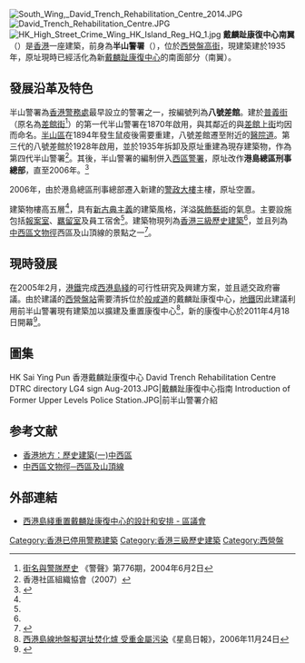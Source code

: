 [[File:South_Wing,_David_Trench_Rehabilitation_Centre_2014.JPG|thumb]]
[[File:David_Trench_Rehabilitation_Centre.JPG|thumb]]
[[File:HK_High_Street_Crime_Wing_HK_Island_Reg_HQ_1.jpg|thumb]]
'''戴麟趾康復中心南翼'''（{{lang-en|South Wing, David Trench Rehabilitation Centre}}）是[[香港|香港]]一座建築，前身為'''半山警署'''（{{lang-en|Upper Levels Police Station}}），位於[[西營盤|西營盤]][[高街|高街]]，現建築建於1935年，原址現時已經活化為新[[戴麟趾康復中心|戴麟趾康復中心]]的南面部分（南翼）。

==發展沿革及特色==
半山警署為[[香港警務處|香港警務處]]最早設立的警署之一，按編號列為'''八號差館'''。建於[[普義街|普義街]]（原名為[[差館街|差館街]]<ref>[http://www.police.gov.hk/offbeat/776/chi/f01.htm 街名與警隊歷史] {{Wayback|url=http://www.police.gov.hk/offbeat/776/chi/f01.htm |date=20201025131941 }}《警聲》第776期，2004年6月2日</ref>）的第一代半山警署在1870年啟用，與其鄰近的與[[差館上街|差館上街]]均因而命名。[[半山區|半山區]]在1894年發生鼠疫後需要重建，八號差館遷至附近的[[醫院道|醫院道]]。第三代的八號差館於1928年啟用，並於1935年拆卸及原址重建為現存建築物，作為第四代半山警署<ref>香港社區組織協會（2007）{{cite web|url=http://www.soco.org.hk/living/tour_at_sai_wan.doc|title=香港地道文化展覽：西環導賞團資料|deadurl=yes}}</ref>。其後，半山警署的編制併入[[西區警署|西區警署]]，原址改作'''港島總區刑事總部'''，直至2006年。<ref name="古蹟周遊樂2017">{{citation|title=古蹟周遊樂2017|work=[[發展局|發展局]]文物保育專員辦事處|accessdate=2019-04-24|date=2017-09}}</ref>{{rp|18}}

2006年，由於港島總區刑事總部遷入新建的[[警政大樓|警政大樓]]主樓，原址空置。

建築物樓高五層<ref name="古蹟周遊樂2017"/>{{rp|18}}，具有[[新古典主義|新古典主義]]的建築風格，洋溢[[裝飾藝術|裝飾藝術]]的氣息。主要設施包括[[報案室|報案室]]、[[羈留室|羈留室]]及員工宿舍<ref name="古蹟周遊樂2017"/>{{rp|18}}。建築物現列為[[香港三級歷史建築|香港三級歷史建築]]<ref name="古蹟周遊樂2017"/>{{rp|18}}，並且列為[[中西區文物徑|中西區文物徑]]西區及山頂線的景點之一<ref>{{Cite web |url=http://www.amo.gov.hk/b5/trails_west1.php?tid=21 |title=存档副本 |access-date=2008-01-04 |archive-date=2021-01-06 |archive-url=https://web.archive.org/web/20210106173808/http://www.amo.gov.hk/b5/trails_west1.php?tid=21 |dead-url=no }}</ref>。

==現時發展==
在2005年2月，[[港鐵|港鐵]]完成[[港島綫西延|西港島綫]]的可行性研究及興建方案，並且遞交政府審議。由於建議的[[西營盤站|西營盤站]]需要清拆位於[[般咸道|般咸道]]的戴麟趾康復中心，[[地鐵公司|地鐵]]因此建議利用前半山警署現有建築加以擴建及重置康復中心<ref>[http://www.singtaonet.com:82/hot_news/gd_20061124/t20061124_401621.html 西港島線地盤擬選址焚化爐 受重金屬污染]{{dead link|date=2018年3月 |bot=InternetArchiveBot |fix-attempted=yes }}《星島日報》，2006年11月24日</ref>，新的康復中心於2011年4月18日開幕<ref>{{cite web |url=http://www.takungpao.com/hm/top/2011-04-12/708060.html |title=新戴麟趾康復中心下周啟用 |publisher=大公網 |date=2011年4月12日 |accessdate=2011年4月25日 |deadurl=yes |archiveurl=https://web.archive.org/web/20110417043416/http://www.takungpao.com/hm/top/2011-04-12/708060.html |archivedate=2011年4月17日 }}</ref>。

==圖集==
<gallery>
HK Sai Ying Pun 香港戴麟趾康復中心 David Trench Rehabilitation Centre DTRC directory LG4 sign Aug-2013.JPG|戴麟趾康復中心指南
Introduction of Former Upper Levels Police Station.JPG|前半山警署介紹
</gallery>

==参考文献==
{{Reflist}}
<span style="font-size:smaller;">
* [http://www.hk-place.com/view.php?id=234 香港地方：歷史建築(一)中西區] {{Wayback|url=http://www.hk-place.com/view.php?id=234 |date=20070216005216 }}
* [http://www.amo.gov.hk/b5/trails_west1.php?tid=21 中西區文物徑─西區及山頂線] {{Wayback|url=http://www.amo.gov.hk/b5/trails_west1.php?tid=21 |date=20210106173808 }}
</span>

==外部連結==
*[http://www.districtcouncils.gov.hk/archive/central_d/pdf/2008/CW_2008_076_TC.pdf 西港島綫重置戴麟趾康復中心的設計和安排 - 區議會] {{Wayback|url=http://www.districtcouncils.gov.hk/archive/central_d/pdf/2008/CW_2008_076_TC.pdf |date=20181211161943 }}
{{commonscat|David Trench Rehabilitation Centre}}
{{香港三級歷史建築}}

[[Category:香港已停用警務建築|Category:香港已停用警務建築]]
[[Category:香港三級歷史建築|Category:香港三級歷史建築]]
[[Category:西營盤|Category:西營盤]]